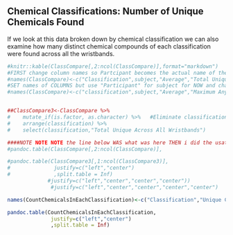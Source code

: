 

## Chemical Classifications: Number of Unique Chemicals Found

If we look at this data broken down by chemical classification we can also examine how many distinct chemical compounds of each classification were found across all the wristbands.  


```r

#knitr::kable(ClassCompare[,2:ncol(ClassCompare)],format="markdown")
#FIRST change column names so Partcipant becomes the actual name of the subject
#names(ClassCompare)<-c("Classification",subject,"Average","Total Unique Chemicals")
#SET names of COLUMNS but use "Participant" for subject for NOW and change it SOON
#names(ClassCompare)<-c("classification",subject,"Average","Maximum Any Wristband")


##ClassCompare3<-ClassCompare %>%
#    mutate_if(is.factor, as.character) %>%   #Eliminate classification as a FACTOR so it sorts correctly
#    arrange(classification) %>%
#    select(classification,"Total Unique Across All Wristbands")

####NOTE NOTE NOTE the line below WAS what was here THEN i did the usatoday ONE ROW and somehow needed to change 2 to 1???
#pandoc.table(ClassCompare[,2:ncol(ClassCompare)],

#pandoc.table(ClassCompare3[,1:ncol(ClassCompare3)],
#              justify=c("left","center")
#              ,split.table = Inf)
             #justify=c("left","center","center","center"))
              #justify=c("left","center","center","center","center")

names(CountChemicalsInEachClassification)<-c("Classification","Unique Chemicals across all Wristbands")

pandoc.table(CountChemicalsInEachClassification,
              justify=c("left","center")
              ,split.table = Inf)

```


<br>


